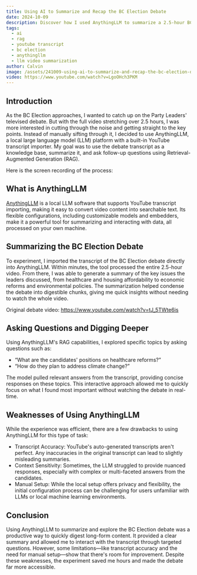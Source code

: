 ```yaml
---
title: Using AI to Summarize and Recap the BC Election Debate
date: 2024-10-09
description: Discover how I used AnythingLLM to summarize a 2.5-hour BC Election debate and interact with the transcript using AI-powered insights.
tags:
  - ai
  - rag
  - youtube transcript
  - bc election
  - anythingllm
  - llm video summarization
author: Calvin
image: /assets/241009-using-ai-to-summarize-and-recap-the-bc-election-debate.jpg
video: https://www.youtube.com/watch?v=LgoOHch3PKM
---
```



## Introduction

As the BC Election approaches, I wanted to catch up on the Party Leaders' televised debate. But with the full video stretching over 2.5 hours, I was more interested in cutting through the noise and getting straight to the key points. Instead of manually sifting through it, I decided to use AnythingLLM, a local large language model (LLM) platform with a built-in YouTube transcript importer. My goal was to use the debate transcript as a knowledge base, summarize it, and ask follow-up questions using Retrieval-Augmented Generation (RAG).

Here is the screen recording of the process:

<YouTube id="LgoOHch3PKM" />

## What is AnythingLLM

[AnythingLLM](https://anythingllm.com/) is a local LLM software that supports YouTube transcript importing, making it easy to convert video content into searchable text. Its flexible configurations, including customizable models and embedders, make it a powerful tool for summarizing and interacting with data, all processed on your own machine.

## Summarizing the BC Election Debate

To experiment, I imported the transcript of the BC Election debate directly into AnythingLLM. Within minutes, the tool processed the entire 2.5-hour video. From there, I was able to generate a summary of the key issues the leaders discussed, from healthcare and housing affordability to economic reforms and environmental policies. The summarization helped condense the debate into digestible chunks, giving me quick insights without needing to watch the whole video.

Original debate video: https://www.youtube.com/watch?v=tJ_5TWte6is

## Asking Questions and Digging Deeper

Using AnythingLLM's RAG capabilities, I explored specific topics by asking questions such as:

- “What are the candidates' positions on healthcare reforms?”
- “How do they plan to address climate change?”

The model pulled relevant answers from the transcript, providing concise responses on these topics. This interactive approach allowed me to quickly focus on what I found most important without watching the debate in real-time.

## Weaknesses of Using AnythingLLM

While the experience was efficient, there are a few drawbacks to using AnythingLLM for this type of task:

- Transcript Accuracy: YouTube's auto-generated transcripts aren't perfect. Any inaccuracies in the original transcript can lead to slightly misleading summaries.
- Context Sensitivity: Sometimes, the LLM struggled to provide nuanced responses, especially with complex or multi-faceted answers from the candidates.
- Manual Setup: While the local setup offers privacy and flexibility, the initial configuration process can be challenging for users unfamiliar with LLMs or local machine learning environments.

## Conclusion

Using AnythingLLM to summarize and explore the BC Election debate was a productive way to quickly digest long-form content. It provided a clear summary and allowed me to interact with the transcript through targeted questions. However, some limitations—like transcript accuracy and the need for manual setup—show that there's room for improvement. Despite these weaknesses, the experiment saved me hours and made the debate far more accessible.
